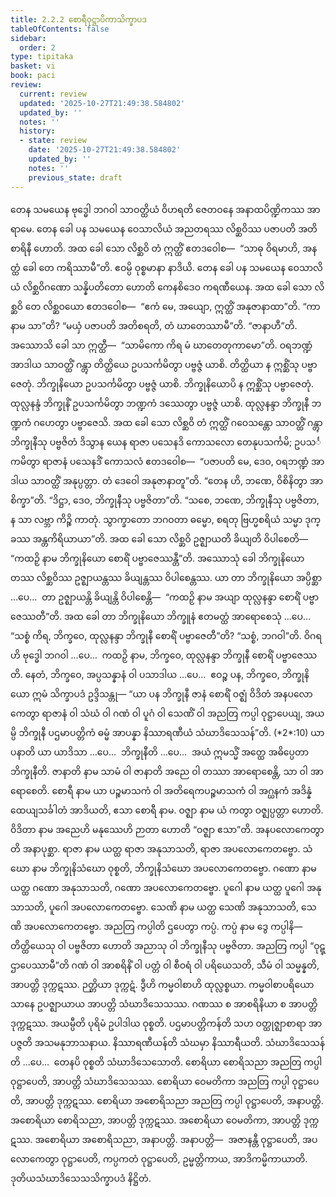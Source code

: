```yaml
---
title: 2.2.2 စောရီဝုဋ္ဌာပိကာသိက္ခာပဒ
tableOfContents: false
sidebar:
  order: 2
type: tipitaka
basket: vi
book: paci
review:
  current: review
  updated: '2025-10-27T21:49:38.584802'
  updated_by: ''
  notes: ''
  history:
  - state: review
    date: '2025-10-27T21:49:38.584802'
    updated_by: ''
    notes: ''
    previous_state: draft
---
```



<ReviewStatus review={frontmatter.review} showDetails={true} />

<HypothesisAnnotation frontmatter={frontmatter} />

<DynamicBreadcrumb />

<Division number="682" book="paci" e="ch" v="2" p="290">

<Paragraph number="2222" book="paci">
တေန သမယေန ဗုဒ္ဓေါ ဘဂဝါ သာဝတ္ထိယံ ဝိဟရတိ ဇေတဝနေ အနာထပိဏ္ဍိကဿ အာရာမေ. တေန ခေါ ပန သမယေန ဝေသာလိယံ အညတရဿ လိစ္ဆဝိဿ ပဇာပတိ အတိစာရိနီ ဟောတိ. အထ ခေါ သော လိစ္ဆဝိ တံ ဣတ္ထိံ ဧတဒဝေါစ—  “သာဓု ဝိရမာဟိ, အနတ္ထံ ခေါ တေ ကရိဿာမီ”တိ. ဧဝမ္ပိ ဝုစ္စမာနာ နာဒိယိ. တေန ခေါ ပန သမယေန ဝေသာလိယံ လိစ္ဆဝိဂဏော သန္နိပတိတော ဟောတိ ကေနစိဒေဝ ကရဏီယေန. အထ ခေါ သော လိစ္ဆဝိ တေ လိစ္ဆဝယော ဧတဒဝေါစ—  “ဧကံ မေ, အယျော, ဣတ္ထိံ အနုဇာနာထာ”တိ. “ကာ နာမ သာ”တိ? “မယှံ ပဇာပတိ အတိစရတိ, တံ ဃာတေဿာမီ”တိ. “ဇာနာဟီ”တိ. အဿောသိ ခေါ သာ ဣတ္ထီ—  “သာမိကော ကိရ မံ ဃာတေတုကာမော”တိ. ဝရဘဏ္ဍံ အာဒါယ သာဝတ္ထိံ ဂန္တွာ တိတ္ထိယေ ဥပသင်္ကမိတွာ ပဗ္ဗဇ္ဇံ ယာစိ. တိတ္ထိယာ န ဣစ္ဆိံသု ပဗ္ဗာဇေတုံ. ဘိက္ခုနိယော ဥပသင်္ကမိတွာ ပဗ္ဗဇ္ဇံ ယာစိ. ဘိက္ခုနိယောပိ န ဣစ္ဆိံသု ပဗ္ဗာဇေတုံ. ထုလ္လနန္ဒံ ဘိက္ခုနိံ ဥပသင်္ကမိတွာ ဘဏ္ဍကံ ဒဿေတွာ ပဗ္ဗဇ္ဇံ ယာစိ. ထုလ္လနန္ဒာ ဘိက္ခုနီ ဘဏ္ဍကံ ဂဟေတွာ ပဗ္ဗာဇေသိ.
</Paragraph>

<Paragraph number="2223" book="paci">
အထ ခေါ သော လိစ္ဆဝိ တံ ဣတ္ထိံ ဂဝေသန္တော သာဝတ္ထိံ ဂန္တွာ ဘိက္ခုနီသု ပဗ္ဗဇိတံ ဒိသွာန ယေန ရာဇာ ပသေနဒိ ကောသလော တေနုပသင်္ကမိ; ဥပသင်္ကမိတွာ ရာဇာနံ ပသေနဒိံ ကောသလံ ဧတဒဝေါစ—  “ပဇာပတိ မေ, ဒေဝ, ဝရဘဏ္ဍံ အာဒါယ သာဝတ္ထိံ အနုပ္ပတ္တာ. တံ ဒေဝေါ အနုဇာနာတူ”တိ. “တေန ဟိ, ဘဏေ, ဝိစိနိတွာ အာစိက္ခာ”တိ. “ဒိဋ္ဌာ, ဒေဝ, ဘိက္ခုနီသု ပဗ္ဗဇိတာ”တိ. “သစေ, ဘဏေ, ဘိက္ခုနီသု ပဗ္ဗဇိတာ, န သာ လဗ္ဘာ ကိဉ္စိ ကာတုံ. သွာက္ခာတော ဘဂဝတာ ဓမ္မော, စရတု ဗြဟ္မစရိယံ သမ္မာ ဒုက္ခဿ အန္တကိရိယာယာ”တိ. အထ ခေါ သော လိစ္ဆဝိ ဥဇ္ဈာယတိ ခိယျတိ ဝိပါစေတိ—  “ကထဉှိ နာမ ဘိက္ခုနိယော စောရိံ ပဗ္ဗာဇေဿန္တီ”တိ.
</Paragraph>

<Paragraph number="2224" book="paci">
အဿောသုံ ခေါ ဘိက္ခုနိယော တဿ လိစ္ဆဝိဿ ဥဇ္ဈာယန္တဿ ခိယျန္တဿ ဝိပါစေန္တဿ. ယာ တာ ဘိက္ခုနိယော အပ္ပိစ္ဆာ …ပေ…  တာ ဥဇ္ဈာယန္တိ ခိယျန္တိ ဝိပါစေန္တိ—  “ကထဉှိ နာမ အယျာ ထုလ္လနန္ဒာ စောရိံ ပဗ္ဗာဇေဿတီ”တိ. အထ ခေါ တာ ဘိက္ခုနိယော ဘိက္ခူနံ ဧတမတ္ထံ အာရောစေသုံ …ပေ…  “သစ္စံ ကိရ, ဘိက္ခဝေ, ထုလ္လနန္ဒာ ဘိက္ခုနီ စောရိံ ပဗ္ဗာဇေတီ”တိ? “သစ္စံ, ဘဂဝါ”တိ. ဝိဂရဟိ ဗုဒ္ဓေါ ဘဂဝါ …ပေ…  ကထဉှိ နာမ, ဘိက္ခဝေ, ထုလ္လနန္ဒာ ဘိက္ခုနီ စောရိံ ပဗ္ဗာဇေဿတိ. နေတံ, ဘိက္ခဝေ, အပ္ပသန္နာနံ ဝါ ပသာဒါယ …ပေ…  ဧဝဉ္စ ပန, ဘိက္ခဝေ, ဘိက္ခုနိယော ဣမံ သိက္ခာပဒံ ဥဒ္ဒိသန္တု—
</Paragraph>

</Division>
<Division number="683" book="paci" e="ch" v="2" p="291">

<Paragraph number="2225" book="paci">
<Emphasis>“ယာ ပန ဘိက္ခုနီ ဇာနံ စောရိံ ဝဇ္ဈံ ဝိဒိတံ အနပလောကေတွာ ရာဇာနံ ဝါ သံဃံ ဝါ ဂဏံ ဝါ ပူဂံ ဝါ သေဏိံ ဝါ အညတြ ကပ္ပါ ဝုဋ္ဌာပေယျ, အယမ္ပိ ဘိက္ခုနီ ပဌမာပတ္တိကံ ဓမ္မံ အာပန္နာ နိဿာရဏီယံ သံဃာဒိသေသန်”</Emphasis>တိ. (*2*:<Emphasis>10</Emphasis>)
</Paragraph>

</Division>
<Division number="684" book="paci" e="ch" v="2" p="291">

<Paragraph number="2226" book="paci">
<Emphasis>ယာ ပနာ</Emphasis>တိ ယာ ယာဒိသာ …ပေ…  <Emphasis>ဘိက္ခုနီ</Emphasis>တိ …ပေ…  အယံ ဣမသ္မိံ အတ္ထေ အဓိပ္ပေတာ ဘိက္ခုနီတိ.
</Paragraph>

<Paragraph number="2227" book="paci">
<Emphasis>ဇာနာတိ</Emphasis> နာမ သာမံ ဝါ ဇာနာတိ အညေ ဝါ တဿာ အာရောစေန္တိ, သာ ဝါ အာရောစေတိ.
</Paragraph>

<Paragraph number="2228" book="paci">
<Emphasis>စောရီ</Emphasis> နာမ ယာ ပဉ္စမာသကံ ဝါ အတိရေကပဉ္စမာသကံ ဝါ အဂ္ဃနကံ အဒိန္နံ ထေယျသင်္ခါတံ အာဒိယတိ, ဧသာ စောရီ နာမ.
</Paragraph>

<Paragraph number="2229" book="paci">
<Emphasis>ဝဇ္ဈာ</Emphasis> နာမ ယံ ကတွာ ဝဇ္ဈပ္ပတ္တာ ဟောတိ.
</Paragraph>

<Paragraph number="2230" book="paci">
<Emphasis>ဝိဒိတာ</Emphasis> နာမ အညေဟိ မနုဿေဟိ ဉာတာ ဟောတိ “ဝဇ္ဈာ ဧသာ”တိ.
</Paragraph>

<Paragraph number="2231" book="paci">
<Emphasis>အနပလောကေတွာ</Emphasis>တိ အနာပုစ္ဆာ.
</Paragraph>

<Paragraph number="2232" book="paci">
<Emphasis>ရာဇာ</Emphasis> နာမ ယတ္ထ ရာဇာ အနုသာသတိ, ရာဇာ အပလောကေတဗ္ဗော.
</Paragraph>

<Paragraph number="2233" book="paci">
<Emphasis>သံဃော</Emphasis> နာမ ဘိက္ခုနိသံဃော ဝုစ္စတိ, ဘိက္ခုနိသံဃော အပလောကေတဗ္ဗော.
</Paragraph>

<Paragraph number="2234" book="paci">
<Emphasis>ဂဏော</Emphasis> နာမ ယတ္ထ ဂဏော အနုသာသတိ, ဂဏော အပလောကေတဗ္ဗော.
</Paragraph>

<Paragraph number="2235" book="paci">
<Emphasis>ပူဂေါ</Emphasis> နာမ ယတ္ထ ပူဂေါ အနုသာသတိ, ပူဂေါ အပလောကေတဗ္ဗော.
</Paragraph>

<Paragraph number="2236" book="paci">
<Emphasis>သေဏိ</Emphasis> နာမ ယတ္ထ သေဏိ အနုသာသတိ, သေဏိ အပလောကေတဗ္ဗော.
</Paragraph>

<Paragraph number="2237" book="paci">
<Emphasis>အညတြ ကပ္ပါ</Emphasis>တိ ဌပေတွာ ကပ္ပံ. <Emphasis>ကပ္ပံ</Emphasis> နာမ ဒွေ ကပ္ပါနိ—  တိတ္ထိယေသု ဝါ ပဗ္ဗဇိတာ ဟောတိ အညာသု ဝါ ဘိက္ခုနီသု ပဗ္ဗဇိတာ. အညတြ ကပ္ပါ “ဝုဋ္ဌာပေဿာမီ”တိ ဂဏံ ဝါ အာစရိနိံ ဝါ ပတ္တံ ဝါ စီဝရံ ဝါ ပရိယေသတိ, သီမံ ဝါ သမ္မန္နတိ, အာပတ္တိ ဒုက္ကဋဿ. ဉတ္တိယာ ဒုက္ကဋံ. ဒွီဟိ ကမ္မဝါစာဟိ ထုလ္လစ္စယာ. ကမ္မဝါစာပရိယောသာနေ ဥပဇ္ဈာယာယ အာပတ္တိ သံဃာဒိသေသဿ. ဂဏဿ စ အာစရိနိယာ စ အာပတ္တိ ဒုက္ကဋဿ.
</Paragraph>

<Paragraph number="2238" book="paci">
<Emphasis>အယမ္ပီ</Emphasis>တိ ပုရိမံ ဥပါဒါယ ဝုစ္စတိ.
</Paragraph>

<Paragraph number="2239" book="paci">
<Emphasis>ပဌမာပတ္တိကန်</Emphasis>တိ သဟ ဝတ္ထုဇ္ဈာစာရာ အာပဇ္ဇတိ အသမနုဘာသနာယ.
</Paragraph>

<Paragraph number="2240" book="paci">
<Emphasis>နိဿာရဏီယန်</Emphasis>တိ သံဃမှာ နိဿာရီယတိ.
</Paragraph>

<Paragraph number="2241" book="paci">
<Emphasis>သံဃာဒိသေသန်</Emphasis>တိ …ပေ…  တေနပိ ဝုစ္စတိ သံဃာဒိသေသောတိ.
</Paragraph>

</Division>
<Division number="685" book="paci" e="ch" v="2" p="292">

<Paragraph number="2242" book="paci">
စောရိယာ စောရိသညာ အညတြ ကပ္ပါ ဝုဋ္ဌာပေတိ, အာပတ္တိ သံဃာဒိသေသဿ. စောရိယာ ဝေမတိကာ အညတြ ကပ္ပါ ဝုဋ္ဌာပေတိ, အာပတ္တိ ဒုက္ကဋဿ. စောရိယာ အစောရိသညာ အညတြ ကပ္ပါ ဝုဋ္ဌာပေတိ, အနာပတ္တိ. အစောရိယာ စောရိသညာ, အာပတ္တိ ဒုက္ကဋဿ. အစောရိယာ ဝေမတိကာ, အာပတ္တိ ဒုက္ကဋဿ. အစောရိယာ အစောရိသညာ, အနာပတ္တိ.
</Paragraph>

</Division>
<Division number="686" book="paci" e="ch" v="2" p="293">

<Paragraph number="2243" book="paci">
အနာပတ္တိ—  အဇာနန္တီ ဝုဋ္ဌာပေတိ, အပလောကေတွာ ဝုဋ္ဌာပေတိ, ကပ္ပကတံ ဝုဋ္ဌာပေတိ, ဥမ္မတ္တိကာယ, အာဒိကမ္မိကာယာတိ.

</Paragraph>
</Division>

<Paragraph number="2244" type="center" book="paci">
ဒုတိယသံဃာဒိသေသသိက္ခာပဒံ နိဋ္ဌိတံ.
</Paragraph>